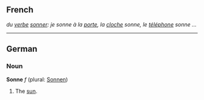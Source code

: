 == French ==
''du [[verbe]] [[sonner]]: je sonne à la [[porte]], la [[cloche]] sonne, le [[téléphone]] sonne ...''

----

== German ==
=== Noun ===
'''Sonne''' ''f'' (plural: [[Sonnen]])

#The [[sun]].